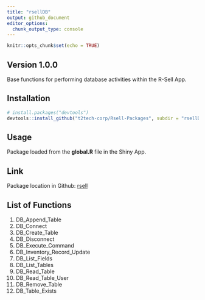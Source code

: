 ```yaml
---
title: "rsellDB"
output: github_document
editor_options: 
  chunk_output_type: console
---
```


```r
knitr::opts_chunk$set(echo = TRUE)
```

## Version 1.0.0

Base functions for performing database activities within the R-Sell App.

## Installation

```r
# install.packages("devtools")
devtools::install_github("t2tech-corp/Rsell-Packages", subdir = "rsellDB")
```


## Usage

Package loaded from the **global.R** file in the Shiny App.

## Link

Package location in Github: [rsell](https://github.com/t2tech-corp/Rsell-Packages/tree/main/rsellDB)

## List of Functions

1. DB_Append_Table
2. DB_Connect
3. DB_Create_Table
4. DB_Disconnect
5. DB_Execute_Command
6. DB_Inventory_Record_Update
7. DB_List_Fields
8. DB_List_Tables
9. DB_Read_Table
10. DB_Read_Table_User
11. DB_Remove_Table
12. DB_Table_Exists
 
